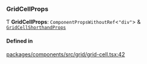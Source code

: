 ### GridCellProps

Ƭ **GridCellProps**: `ComponentPropsWithoutRef`\<`"div"`\> & [`GridCellShorthandProps`](interfaces/GridCellShorthandProps.md)

#### Defined in

[packages/components/src/grid/grid-cell.tsx:42](https://github.com/vtex/shoreline/blob/dd054909f/packages/components/src/grid/grid-cell.tsx#L42)
